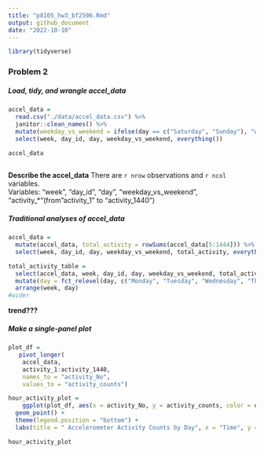 ```yaml
---
title: "p8105_hw3_bf2506.Rmd"
output: github_document
date: "2022-10-10"
---
```

```r
library(tidyverse)
```

### Problem 2
##### Load, tidy, and wrangle accel_data
```r
accel_data = 
  read.csv("./data/accel_data.csv") %>% 
  janitor::clean_names() %>% 
  mutate(weekday_vs_weekend = ifelse(day == c("Saturday", "Sunday"), "weekend", "weekday")) %>% 
  select(week, day_id, day, weekday_vs_weekend, everything())

accel_data
           
```
**Describe the accel_data**
There are `r nrow` observations and `r ncol` variables. <br>
Variables: "week", "day_id", "day", "weekday_vs_weekend", "activity_*"(from "activity_1" to "activity_1440") <br>

##### Traditional analyses of accel_data

```r
accel_data = 
  mutate(accel_data, total_activity = rowSums(accel_data[5:1444])) %>% 
  select(week, day_id, day, weekday_vs_weekend, total_activity, everything())
```

```r
total_activity_table =
  select(accel_data, week, day_id, day, weekday_vs_weekend, total_activity) %>% 
  mutate(day = fct_relevel(day, c("Monday", "Tuesday", "Wednesday", "Thursday", "Friday", "Saturday", "Sunday"))) %>% 
  arrange(week, day)
#wider
```
**trend???**

##### Make a single-panel plot

```r
plot_df = 
   pivot_longer(
    accel_data,
    activity_1:activity_1440, 
    names_to = "activity_No", 
    values_to = "activity_counts")

hour_activity_plot = 
    ggplot(plot_df, aes(x = activity_No, y = activity_counts, color = day)) + 
  geom_point() + 
  theme(legend.position = "bottom") + 
  labs(title = " Accelerometer Activity Counts by Day", x = "Time", y = "Activity_Counts")

hour_activity_plot
```


